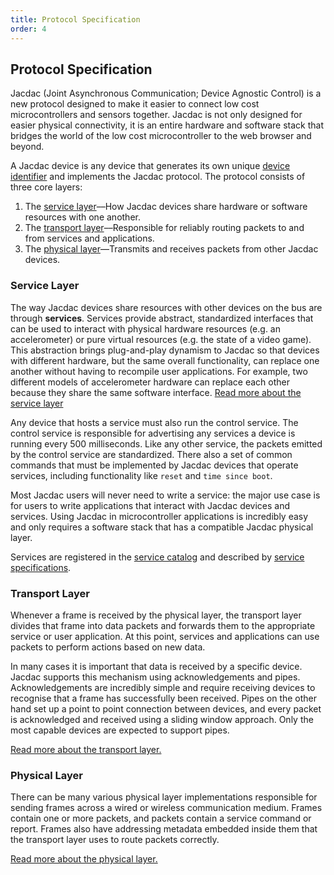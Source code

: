```yaml
---
title: Protocol Specification
order: 4
---
```


## Protocol Specification

Jacdac (Joint Asynchronous Communication; Device Agnostic Control) is a new protocol designed to make it easier to connect low cost microcontrollers and sensors together. Jacdac is not only designed for easier physical connectivity, it is an entire hardware and software stack that bridges the world of the low cost microcontroller to the web browser and beyond.

A Jacdac device is any device that  generates its own unique [device identifier](./device-identity) and implements the Jacdac protocol. The protocol consists of three core layers:

1. The [service layer](./service-layer)––How Jacdac devices share hardware or software resources with one another.
2. The [transport layer](./transport-layer)––Responsible for reliably routing packets to and from services and applications.
3. The [physical layer](./physical-layer)––Transmits and receives packets from other Jacdac devices.

### Service Layer

The way Jacdac devices share resources with other devices on the bus are through __services__. Services provide abstract, standardized interfaces that can be used to interact with physical hardware resources (e.g. an accelerometer) or pure virtual resources (e.g. the state of a video game). This abstraction brings plug-and-play dynamism to Jacdac so that devices with different hardware, but the same overall functionality, can replace one another without having to recompile user applications. For example, two different models of accelerometer hardware can replace each other because they share the same software interface. [Read more about the service layer](./service-layer)

Any device that hosts a service must also run the control service. The control service is responsible for advertising any services a device is running every 500 milliseconds. Like any other service, the packets emitted by the control service are standardized. There also a set of common commands that must be implemented by Jacdac devices that operate services, including functionality like `reset` and `time since boot`.

Most Jacdac users will never need to write a service: the major use case is for users to write applications that interact with Jacdac devices and services. Using Jacdac in microcontroller applications is incredibly easy and only requires a software stack that has a compatible Jacdac physical layer.

Services are registered in the [service catalog](/services) and described by [service specifications](/reference/specificatin/service-specification).

### Transport Layer

Whenever a frame is received by the physical layer, the transport layer divides that frame into data packets and forwards them to the appropriate service or user application. At this point, services and applications can use packets to perform actions based on new data.

In many cases it is important that data is received by a specific device. Jacdac supports this mechanism using acknowledgements and pipes. Acknowledgements are incredibly simple and require receiving devices to recognise that a frame has successfully been received. Pipes on the other hand set up a point to point connection between devices, and every packet is acknowledged and received using a sliding window approach. Only the most capable devices are expected to support pipes.

[Read more about the transport layer.](./transport-layer)

### Physical Layer

There can be many various physical layer implementations responsible for sending frames across a wired or wireless communication medium. Frames contain one or more packets, and packets contain a service command or report. Frames also have addressing metadata embedded inside them that the transport layer uses to route packets correctly.

[Read more about the physical layer.](./physical-layer)


